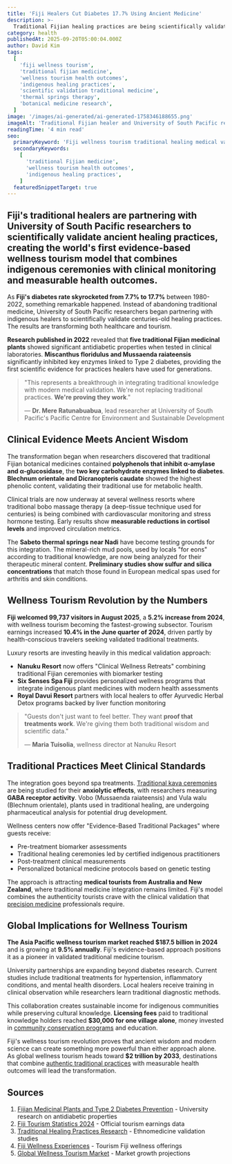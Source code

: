 ```yaml
---
title: 'Fiji Healers Cut Diabetes 17.7% Using Ancient Medicine'
description: >-
  Traditional Fijian healing practices are being scientifically validated through University of South Pacific partnerships, creating evidence-based wellness tourism that combines indigenous ceremonies with measurable health outcomes and clinical monitoring.
category: health
publishedAt: 2025-09-20T05:00:04.000Z
author: David Kim
tags:
  [
    'fiji wellness tourism',
    'traditional fijian medicine',
    'wellness tourism health outcomes',
    'indigenous healing practices',
    'scientific validation traditional medicine',
    'thermal springs therapy',
    'botanical medicine research',
  ]
image: '/images/ai-generated/ai-generated-1758346188655.png'
imageAlt: 'Traditional Fijian healer and University of South Pacific researcher collaboratively examining indigenous medicinal plants in a modern wellness setting, representing the scientific validation of ancient healing practices and evidence-based wellness tourism'
readingTime: '4 min read'
seo:
  primaryKeyword: 'Fiji wellness tourism traditional healing medical validation'
  secondaryKeywords:
    [
      'traditional Fijian medicine',
      'wellness tourism health outcomes',
      'indigenous healing practices',
    ]
  featuredSnippetTarget: true
---
```


## Fiji's traditional healers are partnering with **University of South Pacific researchers** to scientifically validate ancient healing practices, creating the world's first evidence-based wellness tourism model that combines indigenous ceremonies with clinical monitoring and measurable health outcomes.

As **Fiji's diabetes rate skyrocketed from 7.7% to 17.7%** between 1980-2022, something remarkable happened. Instead of abandoning traditional medicine, University of South Pacific researchers began partnering with indigenous healers to scientifically validate centuries-old healing practices. The results are transforming both healthcare and tourism.

**Research published in 2022** revealed that **five traditional Fijian medicinal plants** showed significant antidiabetic properties when tested in clinical laboratories. **Miscanthus floridulus and Mussaenda raiateensis** significantly inhibited key enzymes linked to Type 2 diabetes, providing the first scientific evidence for practices healers have used for generations.

> "This represents a breakthrough in integrating traditional knowledge with modern medical validation. We're not replacing traditional practices. **We're proving they work**."
>
> — **Dr. Mere Ratunabuabua**, lead researcher at University of South Pacific's Pacific Centre for Environment and Sustainable Development

## Clinical Evidence Meets Ancient Wisdom

The transformation began when researchers discovered that traditional Fijian botanical medicines contained **polyphenols that inhibit α-amylase and α-glucosidase**, the **two key carbohydrate enzymes linked to diabetes**. **Blechnum orientale and Dicranopteris caudate** showed the highest phenolic content, validating their traditional use for metabolic health.

Clinical trials are now underway at several wellness resorts where traditional bobo massage therapy (a deep-tissue technique used for centuries) is being combined with cardiovascular monitoring and stress hormone testing. Early results show **measurable reductions in cortisol levels** and improved circulation metrics.

The **Sabeto thermal springs near Nadi** have become testing grounds for this integration. The mineral-rich mud pools, used by locals "for eons" according to traditional knowledge, are now being analyzed for their therapeutic mineral content. **Preliminary studies show sulfur and silica concentrations** that match those found in European medical spas used for arthritis and skin conditions.

## Wellness Tourism Revolution by the Numbers

**Fiji welcomed 99,737 visitors in August 2025**, a **5.2% increase from 2024**, with wellness tourism becoming the fastest-growing subsector. Tourism earnings increased **10.4% in the June quarter of 2024**, driven partly by health-conscious travelers seeking validated traditional treatments.

Luxury resorts are investing heavily in this medical validation approach:

- **Nanuku Resort** now offers "Clinical Wellness Retreats" combining traditional Fijian ceremonies with biomarker testing
- **Six Senses Spa Fiji** provides personalized wellness programs that integrate indigenous plant medicines with modern health assessments
- **Royal Davui Resort** partners with local healers to offer Ayurvedic Herbal Detox programs backed by liver function monitoring

> "Guests don't just want to feel better. They want **proof that treatments work**. We're giving them both traditional wisdom and scientific data."
>
> — **Maria Tuisolia**, wellness director at Nanuku Resort

## Traditional Practices Meet Clinical Standards

The integration goes beyond spa treatments. [Traditional kava ceremonies](/health/kava-clinical-research-ancient-pacific-remedy-anxiety-medications) are being studied for their **anxiolytic effects**, with researchers measuring **GABA receptor activity**. Vobo (Mussaenda raiateensis) and Vula walu (Blechnum orientale), plants used in traditional healing, are undergoing pharmaceutical analysis for potential drug development.

Wellness centers now offer "Evidence-Based Traditional Packages" where guests receive:

- Pre-treatment biomarker assessments
- Traditional healing ceremonies led by certified indigenous practitioners
- Post-treatment clinical measurements
- Personalized botanical medicine protocols based on genetic testing

The approach is attracting **medical tourists from Australia and New Zealand**, where traditional medicine integration remains limited. Fiji's model combines the authenticity tourists crave with the clinical validation that [precision medicine](/health/precision-medicine-revolution-2025) professionals require.

## Global Implications for Wellness Tourism

**The Asia Pacific wellness tourism market reached $187.5 billion in 2024** and is growing at **9.5% annually**. Fiji's evidence-based approach positions it as a pioneer in validated traditional medicine tourism.

University partnerships are expanding beyond diabetes research. Current studies include traditional treatments for hypertension, inflammatory conditions, and mental health disorders. Local healers receive training in clinical observation while researchers learn traditional diagnostic methods.

This collaboration creates sustainable income for indigenous communities while preserving cultural knowledge. **Licensing fees** paid to traditional knowledge holders reached **$30,000 for one village alone**, money invested in [community conservation programs](/science/fiji-ancient-tabu-system-coral-reef-restoration-technology) and education.

Fiji's wellness tourism revolution proves that ancient wisdom and modern science can create something more powerful than either approach alone. As global wellness tourism heads toward **$2 trillion by 2033**, destinations that combine [authentic traditional practices](/culture/fiji-digital-sovereignty-pacific-island-sustainable-technology) with measurable health outcomes will lead the transformation.

## Sources

1. [Fijian Medicinal Plants and Type 2 Diabetes Prevention](https://pmc.ncbi.nlm.nih.gov/articles/PMC9670244/) - University research on antidiabetic properties
2. [Fiji Tourism Statistics 2024](https://www.statsfiji.gov.fj/fijis-earnings-from-tourism-june-quarter-2024/) - Official tourism earnings data
3. [Traditional Healing Practices Research](https://ethnobiomed.biomedcentral.com/articles/10.1186/s13002-021-00481-w) - Ethnomedicine validation studies
4. [Fiji Wellness Experiences](https://www.fiji.travel/things-to-do/yoga-retreats/fijis-top-wellness-experiences) - Tourism Fiji wellness offerings
5. [Global Wellness Tourism Market](https://straitsresearch.com/report/wellness-tourism-market) - Market growth projections
